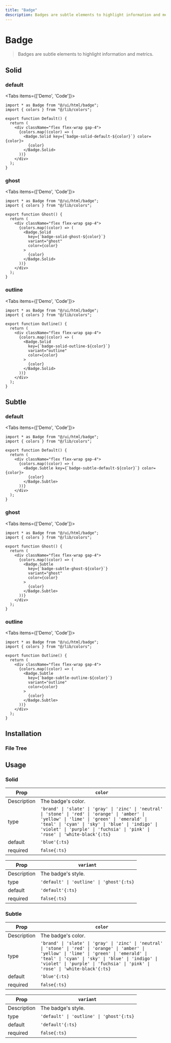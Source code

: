 ```yaml
---
title: "Badge"
description: Badges are subtle elements to highlight information and metrics.
---
```



# Badge

> Badges are subtle elements to highlight information and metrics.

## Solid

### default

<Tabs items={['Demo', 'Code']}>
  <Tab>
  </Tab>
  <Tab>
   
```tsx copy 
import * as Badge from "@/ui/html/badge";
import { colors } from "@/lib/colors";

export function Default() {
  return (
    <div className="flex flex-wrap gap-4">
      {colors.map((color) => (
        <Badge.Solid key={`badge-solid-default-${color}`} color={color}>
          {color}
        </Badge.Solid>
      ))}
    </div>
  );
}
```

</Tab>
</Tabs>

### ghost

<Tabs items={['Demo', 'Code']}>
  <Tab>
  </Tab>
  <Tab>
   
```tsx copy 
import * as Badge from "@/ui/html/badge";
import { colors } from "@/lib/colors";

export function Ghost() {
  return (
    <div className="flex flex-wrap gap-4">
      {colors.map((color) => (
        <Badge.Solid
          key={`badge-solid-ghost-${color}`}
          variant="ghost"
          color={color}
        >
          {color}
        </Badge.Solid>
      ))}
    </div>
  );
}
```

</Tab>
</Tabs>

### outline

<Tabs items={['Demo', 'Code']}>
  <Tab>
  </Tab>
  <Tab>
   
```tsx copy
import * as Badge from "@/ui/html/badge";
import { colors } from "@/lib/colors";

export function Outline() {
  return (
    <div className="flex flex-wrap gap-4">
      {colors.map((color) => (
        <Badge.Solid
          key={`badge-solid-outline-${color}`}
          variant="outline"
          color={color}
        >
          {color}
        </Badge.Solid>
      ))}
    </div>
  );
}
```

</Tab>
</Tabs>

## Subtle

### default

<Tabs items={['Demo', 'Code']}>
  <Tab>
  </Tab>
  <Tab>
   
```tsx copy
import * as Badge from "@/ui/html/badge";
import { colors } from "@/lib/colors";

export function Default() {
  return (
    <div className="flex flex-wrap gap-4">
      {colors.map((color) => (
        <Badge.Subtle key={`badge-subtle-default-${color}`} color={color}>
          {color}
        </Badge.Subtle>
      ))}
    </div>
  );
}
```

</Tab>
</Tabs>

### ghost

<Tabs items={['Demo', 'Code']}>
  <Tab>
  </Tab>
  <Tab>
   
```tsx copy
import * as Badge from "@/ui/html/badge";
import { colors } from "@/lib/colors";

export function Ghost() {
  return (
    <div className="flex flex-wrap gap-4">
      {colors.map((color) => (
        <Badge.Subtle
          key={`badge-subtle-ghost-${color}`}
          variant="ghost"
          color={color}
        >
          {color}
        </Badge.Subtle>
      ))}
    </div>
  );
}
```

</Tab>
</Tabs>

### outline

<Tabs items={['Demo', 'Code']}>
  <Tab>
  </Tab>
  <Tab>
   
```tsx copy
import * as Badge from "@/ui/html/badge";
import { colors } from "@/lib/colors";

export function Outline() {
  return (
    <div className="flex flex-wrap gap-4">
      {colors.map((color) => (
        <Badge.Subtle
          key={`badge-subtle-outline-${color}`}
          variant="outline"
          color={color}
        >
          {color}
        </Badge.Subtle>
      ))}
    </div>
  );
}
```

</Tab>
</Tabs>

## Installation

### File Tree

<FileTree>
  <FileTree.Folder name="ui" defaultOpen>
    <FileTree.Folder name="html" defaultOpen>
      <FileTree.Folder name="badge" defaultOpen>
        <FileTree.File name="global-styles.ts" />
        <FileTree.File name="index.ts" />
        <FileTree.File name="solid.tsx" />
        <FileTree.File name="subtle.tsx" />
      </FileTree.Folder>
    </FileTree.Folder>
  </FileTree.Folder>
</FileTree>

## Usage

### Solid

| Prop        | `color`                                                                                                                                                                                                                                                                          |
| ----------- | -------------------------------------------------------------------------------------------------------------------------------------------------------------------------------------------------------------------------------------------------------------------------------- |
| Description | The badge's color.                                                                                                                                                                                                                                                               |
| type        | `'brand' \| 'slate' \| 'gray' \| 'zinc' \| 'neutral' \| 'stone' \| 'red' \| 'orange' \| 'amber' \| 'yellow' \| 'lime' \| 'green' \| 'emerald' \| 'teal' \| 'cyan' \| 'sky' \| 'blue' \| 'indigo' \| 'violet' \| 'purple' \| 'fuchsia' \| 'pink' \| 'rose' \| 'white-black'{:ts}` |
| default     | `'blue'{:ts}`                                                                                                                                                                                                                                                                    |
| required    | `false{:ts}`                                                                                                                                                                                                                                                                     |

| Prop        | `variant`                                |
| ----------- | ---------------------------------------- |
| Description | The badge's style.                       |
| type        | `'default' \| 'outline' \| 'ghost'{:ts}` |
| default     | `'default'{:ts}`                         |
| required    | `false{:ts}`                             |

### Subtle

| Prop        | `color`                                                                                                                                                                                                                                                                          |
| ----------- | -------------------------------------------------------------------------------------------------------------------------------------------------------------------------------------------------------------------------------------------------------------------------------- |
| Description | The badge's color.                                                                                                                                                                                                                                                               |
| type        | `'brand' \| 'slate' \| 'gray' \| 'zinc' \| 'neutral' \| 'stone' \| 'red' \| 'orange' \| 'amber' \| 'yellow' \| 'lime' \| 'green' \| 'emerald' \| 'teal' \| 'cyan' \| 'sky' \| 'blue' \| 'indigo' \| 'violet' \| 'purple' \| 'fuchsia' \| 'pink' \| 'rose' \| 'white-black'{:ts}` |
| default     | `'blue'{:ts}`                                                                                                                                                                                                                                                                    |
| required    | `false{:ts}`                                                                                                                                                                                                                                                                     |

| Prop        | `variant`                                |
| ----------- | ---------------------------------------- |
| Description | The badge's style.                       |
| type        | `'default' \| 'outline' \| 'ghost'{:ts}` |
| default     | `'default'{:ts}`                         |
| required    | `false{:ts}`                             |
